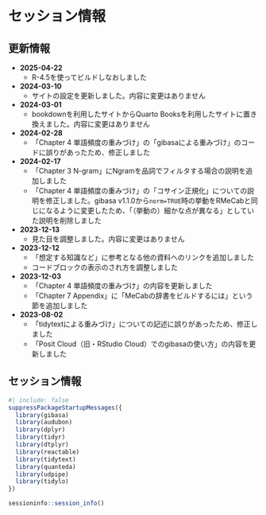 # セッション情報 {#sessioninfo}

::: {.callout-note collapse="true"}
## 更新情報

- **2025-04-22**
  - R-4.5を使ってビルドしなおしました
- **2024-03-10**
  - サイトの設定を更新しました。内容に変更はありません
- **2024-03-01**
  - bookdownを利用したサイトからQuarto Booksを利用したサイトに置き換えました。内容に変更はありません
- **2024-02-28**
  - 「Chapter 4 単語頻度の重みづけ」の「gibasaによる重みづけ」のコードに誤りがあったため、修正しました
- **2024-02-17**
  - 「Chapter 3 N-gram」にNgramを品詞でフィルタする場合の説明を追加しました
  - 「Chapter 4 単語頻度の重みづけ」の「コサイン正規化」についての説明を修正しました。gibasa v1.1.0から`norm=TRUE`時の挙動をRMeCabと同じになるように変更したため、「（挙動の）細かな点が異なる」としていた説明を削除しました
- **2023-12-13**
  - 見た目を調整しました。内容に変更はありません
- **2023-12-12**
  - 「想定する知識など」に参考となる他の資料へのリンクを追加しました
  - コードブロックの表示のされ方を調整しました
- **2023-12-03**
  - 「Chapter 4 単語頻度の重みづけ」の内容を更新しました
  - 「Chapter 7 Appendix」に「MeCabの辞書をビルドするには」という節を追加しました
- **2023-08-02**
  - 「tidytextによる重みづけ」についての記述に誤りがあったため、修正しました
  - 「Posit Cloud（旧・RStudio Cloud）でのgibasaの使い方」の内容を更新しました
:::


:::{.callout-note collapse="true"}
## セッション情報

```r
#| include: false
suppressPackageStartupMessages({
  library(gibasa)
  library(audubon)
  library(dplyr)
  library(tidyr)
  library(dtplyr)
  library(reactable)
  library(tidytext)
  library(quanteda)
  library(udpipe)
  library(tidylo)
})
```

```r
sessioninfo::session_info()
```
:::
